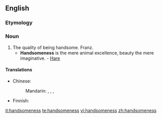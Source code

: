 ==English==

===Etymology===
{{suffix|handsome|ness}}

===Noun===
{{en-noun|-}}

# The quality of being handsome. Franz.
#* '''Handsomeness''' is the mere animal excellence, beauty the mere imaginative. - [[Hare]]

====Translations====
{{trans-top|quality of being handsome}}
* Chinese:
*: Mandarin: {{t|cmn|帥氣|sc=Hani}}, {{t|cmn|帅气|tr=shuàiqi|sc=Hani}}, {{t|cmn|俊俏|tr=jùnqiào|sc=Hani}}, {{t-|cmn|漂亮|tr=piàoliang|sc=Hani}}
{{trans-mid}}
* Finnish: {{t-|fi|komeus}}
{{trans-bottom}}

[[it:handsomeness]]
[[te:handsomeness]]
[[vi:handsomeness]]
[[zh:handsomeness]]